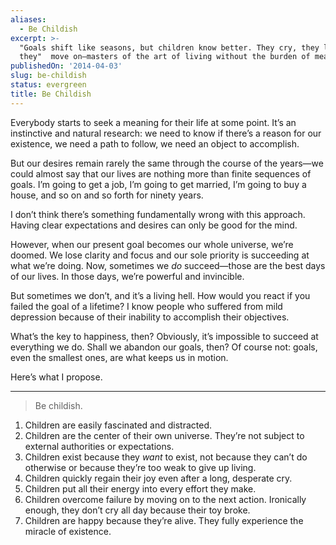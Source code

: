 ```yaml
---
aliases:
  - Be Childish
excerpt: >-
  "Goals shift like seasons, but children know better. They cry, they laugh,
  they"  move on—masters of the art of living without the burden of meaning.
publishedOn: '2014-04-03'
slug: be-childish
status: evergreen
title: Be Childish
---
```

Everybody starts to seek a meaning for their life at some point. It’s an instinctive and natural research: we need to know if there’s a reason for our existence, we need a path to follow, we need an object to accomplish.

But our desires remain rarely the same through the course of the years—we could almost say that our lives are nothing more than finite sequences of goals. I’m going to get a job, I’m going to get married, I’m going to buy a house, and so on and so forth for ninety years.

I don’t think there’s something fundamentally wrong with this approach. Having clear expectations and desires can only be good for the mind.

However, when our present goal becomes our whole universe, we’re doomed. We lose clarity and focus and our sole priority is succeeding at what we’re doing. Now, sometimes we _do_ succeed—those are the best days of our lives. In those days, we’re powerful and invincible.

But sometimes we don’t, and it’s a living hell. How would you react if you failed the goal of a lifetime? I know people who suffered from mild depression because of their inability to accomplish their objectives.

What’s the key to happiness, then? Obviously, it’s impossible to succeed at everything we do. Shall we abandon our goals, then? Of course not: goals, even the smallest ones, are what keeps us in motion.

Here’s what I propose.

---

> Be childish.

1. Children are easily fascinated and distracted.
2. Children are the center of their own universe. They’re not subject to external authorities or expectations.
3. Children exist because they _want_ to exist, not because they can’t do otherwise or because they’re too weak to give up living.
4. Children quickly regain their joy even after a long, desperate cry.
5. Children put all their energy into every effort they make.
6. Children overcome failure by moving on to the next action. Ironically enough, they don’t cry all day because their toy broke.
7. Children are happy because they’re alive. They fully experience the miracle of existence.
